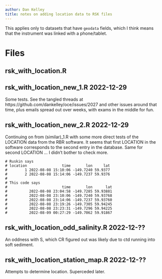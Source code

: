 ```yaml
---
author: Dan Kelley
title: notes on adding location data to RSK files
---
```


This applies only to datasets that have `geodata` fields, which I think means
that the instrument was linked with a phone/tablet.

# Files

## rsk_with_location.R

## rsk_with_location_new_1.R 2022-12-29

Some tests.  See the tangled threads at
https://github.com/dankelley/oce/issues/2027 and other issues around that time,
plus emails spread out over weeks, with exams in the middle for fun.

## rsk_with_location_new_2.R 2022-12-29

Continuing on from (similar)_1.R with some more direct tests of the LOCATION data from the RBR software.  It seems that first LOCATION in the software corresponds to the second entry in the database. Same for second LOCATION ... I didn't bother to check more.

```
# Ruskin says
# location                time       lon     lat
#        1 2022-08-08 15:10:06 -149.7240 59.9377
#        2 2022-08-08 15:14:06 -149.7237 59.9376
#
# This code says
#                         time       lon      lat
#          2022-08-08 23:04:58 -149.7285 59.93881
#          2022-08-08 23:10:06 -149.7240 59.93768
#          2022-08-08 23:14:06 -149.7237 59.93760
#          2022-08-08 23:19:26 -149.7305 59.94245
#          2022-08-08 23:23:31 -149.7296 59.94225
#          2022-08-09 00:27:29 -149.7062 59.91867
```




## rsk_with_location_odd_salinity.R 2022-12-??

An oddness with S, which CR figured out was likely due to ctd running into soft sediment.

## rsk_with_location_station_map.R 2022-12-??

Attempts to determine location.  Superceded later.
